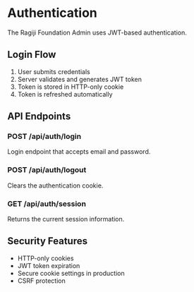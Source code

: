 # Authentication

The Ragiji Foundation Admin uses JWT-based authentication.

## Login Flow

1. User submits credentials
2. Server validates and generates JWT token
3. Token is stored in HTTP-only cookie
4. Token is refreshed automatically

## API Endpoints

### POST /api/auth/login
Login endpoint that accepts email and password.

### POST /api/auth/logout
Clears the authentication cookie.

### GET /api/auth/session
Returns the current session information.

## Security Features

- HTTP-only cookies
- JWT token expiration
- Secure cookie settings in production
- CSRF protection 